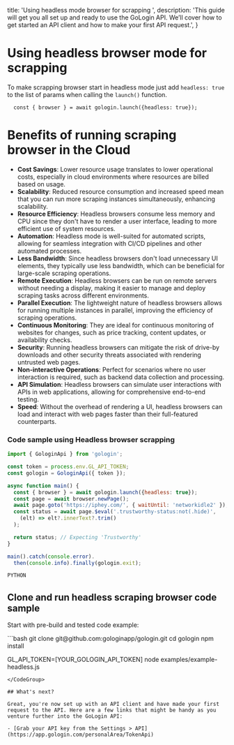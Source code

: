   title: 'Using headless mode browser for scrapping ',
  description:
    'This guide will get you all set up and ready to use the GoLogin API. We’ll cover how to get started an API client and how to make your first API request.',
}

# Using headless browser mode for scrapping

To make scrapping browser start in headless mode just add `headless: true` to the list of params when calling the `launch()` function.


```
  const { browser } = await gologin.launch({headless: true});
```

# Benefits of running scraping browser in the Cloud

- **Cost Savings**: Lower resource usage translates to lower operational costs, especially in cloud environments where resources are billed based on usage.
- **Scalability**: Reduced resource consumption and increased speed mean that you can run more scraping instances simultaneously, enhancing scalability.
- **Resource Efficiency**: Headless browsers consume less memory and CPU since they don't have to render a user interface, leading to more efficient use of system resources.
- **Automation**: Headless mode is well-suited for automated scripts, allowing for seamless integration with CI/CD pipelines and other automated processes.
- **Less Bandwidth**: Since headless browsers don't load unnecessary UI elements, they typically use less bandwidth, which can be beneficial for large-scale scraping operations.
- **Remote Execution**: Headless browsers can be run on remote servers without needing a display, making it easier to manage and deploy scraping tasks across different environments.
- **Parallel Execution**: The lightweight nature of headless browsers allows for running multiple instances in parallel, improving the efficiency of scraping operations.
- **Continuous Monitoring**: They are ideal for continuous monitoring of websites for changes, such as price tracking, content updates, or availability checks.
- **Security**: Running headless browsers can mitigate the risk of drive-by downloads and other security threats associated with rendering untrusted web pages.
- **Non-interactive Operations**: Perfect for scenarios where no user interaction is required, such as backend data collection and processing.
- **API Simulation**: Headless browsers can simulate user interactions with APIs in web applications, allowing for comprehensive end-to-end testing.
- **Speed**: Without the overhead of rendering a UI, headless browsers can load and interact with web pages faster than their full-featured counterparts.


### Code sample using Headless browser scrapping 

<CodeGroup tag="headless" label="Run headless browser">

```js
import { GologinApi } from 'gologin';

const token = process.env.GL_API_TOKEN;
const gologin = GologinApi({ token });

async function main() {
  const { browser } = await gologin.launch({headless: true});
  const page = await browser.newPage();
  await page.goto('https://iphey.com/', { waitUntil: 'networkidle2' });
  const status = await page.$eval('.trustworthy-status:not(.hide)', 
    (elt) => elt?.innerText?.trim()
  );

  return status; // Expecting 'Trustworthy'
}

main().catch(console.error).
  then(console.info).finally(gologin.exit);
```

```python
PYTHON

```

</CodeGroup>

## Clone and run headless scraping browser code sample

Start with pre-build and tested code example:

<CodeGroup tag="github.com" label="Run scrapping example">
```bash
git clone git@github.com:gologinapp/gologin.git
cd gologin
npm install

GL_API_TOKEN=[YOUR_GOLOGIN_API_TOKEN] node examples/example-headless.js
```
</CodeGroup>

## What's next?

Great, you're now set up with an API client and have made your first request to the API. Here are a few links that might be handy as you venture further into the GoLogin API:

- [Grab your API key from the Settings > API](https://app.gologin.com/personalArea/TokenApi)
